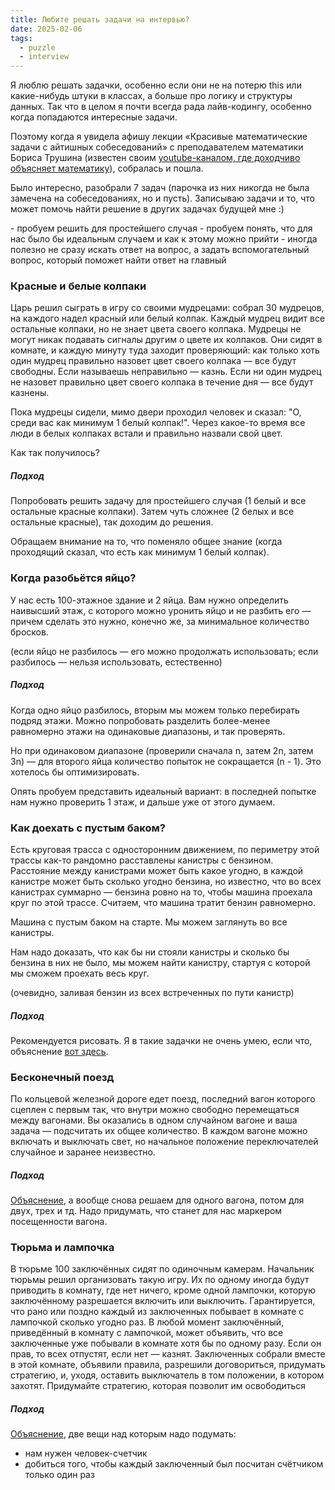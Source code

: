 ```yaml
---
title: Любите решать задачи на интервью?
date: 2025-02-06
tags:
  - puzzle
  - interview
---
```


Я люблю решать задачки, особенно если они не на потерю this или какие-нибудь штуки в классах,
а больше про логику и структуры данных. Так что в целом я почти всегда рада лайв-кодингу,
особенно когда попадаются интересные задачи.

Поэтому когда я увидела афишу лекции «Красивые математические задачи с айтишных собеседований» с
преподавателем математики Бориса Трушина (известен своим [youtube-каналом, где доходчиво объясняет
математику](https://www.youtube.com/@trushinbv)), собралась и пошла.

Было интересно, разобрали 7 задач (парочка из них никогда не была замечена на собеседованиях, но
и пусть). Записываю задачи и то, что может помочь найти решение в других задачах будущей мне :)

<Aside title="Итого">
    - пробуем решить для простейшего случая
    - пробуем понять, что для нас было бы идеальным случаем и как к этому можно прийти
    - иногда полезно не сразу искать ответ на вопрос, а задать вспомогательный вопрос, который поможет
    найти ответ на главный
</Aside>

### Красные и белые колпаки
Царь решил сыграть в игру со своими мудрецами: собрал 30 мудрецов, на каждого надел красный или белый колпак. Каждый мудрец видит все остальные колпаки, но не знает цвета своего колпака. Мудрецы не могут никак подавать сигналы другим о цвете их колпаков.
Они сидят в комнате, и каждую минуту туда заходит проверяющий: как только хоть один мудрец правильно назовет цвет своего колпака — все будут свободны. Если называешь неправильно — казнь. Если ни один мудрец не назовет правильно цвет своего колпака в течение дня — все будут казнены.

Пока мудрецы сидели, мимо двери проходил человек и сказал: "О, среди вас как минимум 1 белый колпак!".
Через какое-то время все люди в белых колпаках встали и правильно назвали свой цвет.

Как так получилось?

##### Подход
Попробовать решить задачу для простейшего случая (1 белый и все остальные красные колпаки).
Затем чуть сложнее (2 белых и все остальные красные), так доходим до решения.

Обращаем внимание на то, что поменяло общее знание (когда проходящий сказал, что есть как минимум 1
белый колпак).

### Когда разобьётся яйцо?
У нас есть 100-этажное здание и 2 яйца. Вам нужно определить наивысший этаж, с которого можно уронить яйцо и не разбить его — причем сделать это нужно, конечно же, за минимальное количество бросков.

(если яйцо не разбилось — его можно продолжать использовать; если разбилось —  нельзя использовать, естественно)

##### Подход
Когда одно яйцо разбилось, вторым мы можем только перебирать подряд этажи. Можно попробовать разделить
более-менее равномерно этажи на одинаковые диапазоны, и так проверять.

Но при одинаковом диапазоне (проверили сначала n, затем 2n, затем 3n) — для второго яйца количество
попыток не сокращается (n - 1). Это хотелось бы оптимизировать.

Опять пробуем представить идеальный вариант: в последней попытке нам нужно проверить 1 этаж, и дальше
уже от этого думаем.

### Как доехать с пустым баком?
Есть круговая трасса с односторонним движением, по периметру этой трассы как-то рандомно расставлены канистры с бензином.  Расстояние между канистрами может быть какое угодно, в каждой канистре может быть сколько угодно бензина, но известно, что во всех канистрах суммарно — бензина ровно на то, чтобы машина проехала круг по этой трассе. Считаем, что машина тратит бензин равномерно.

Машина с пустым баком на старте. Мы можем заглянуть во все канистры.

Нам надо доказать, что как бы ни стояли канистры и сколько бы бензина в них не было, мы можем найти канистру, стартуя с которой мы сможем проехать весь круг.

(очевидно, заливая бензин из всех встреченных по пути канистр)

##### Подход
Рекомендуется рисовать. Я в такие задачки не очень умею, если что, объяснение [вот здесь](https://youtu.be/vu38IK7eRsM?si=b4K5jUAWQERbUTaZ).

### Бесконечный поезд
По кольцевой железной дороге едет поезд, последний вагон которого сцеплен с первым так, что внутри можно свободно перемещаться между вагонами. Вы оказались в одном случайном вагоне и ваша задача — подсчитать их общее количество. В каждом вагоне можно включать и выключать свет, но начальное положение переключателей случайное и заранее неизвестно.

##### Подход
[Объяснение](https://youtu.be/YMYjjoiE0xI?si=_32Eaxq6Qlg1o81M), а вообще снова решаем для одного вагона,
потом для двух, трех и тд. Надо придумать, что станет для нас маркером посещенности вагона.

### Тюрьма и лампочка
В тюрьме 100 заключённых сидят по одиночным камерам. Начальник тюрьмы решил организовать такую игру. Их по одному иногда будут приводить в комнату, где нет ничего, кроме одной лампочки, которую заключённому разрешается включить или выключить. Гарантируется, что рано или поздно каждый из заключенных побывает в комнате с лампочкой сколько угодно раз. В любой момент заключённый, приведённый в комнату с лампочкой, может объявить, что все заключенные уже побывали в комнате хотя бы по одному разу. Если он прав, то всех отпустят, если нет — казнят. Заключенных собрали вместе в этой комнате, объявили правила, разрешили договориться, придумать стратегию, и, уходя, оставить выключатель в том положении, в котором захотят. Придумайте стратегию, которая позволит им освободиться

##### Подход
[Объяснение](https://youtu.be/AD4TmvJhNYY?si=xIt4fgb8O7UVOWlr), две вещи над которым надо подумать:
- нам нужен человек-счетчик
- добиться того, чтобы каждый заключенный был посчитан счётчиком только один раз










